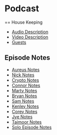 = Podcast =

== House Keeping
* [[Audio Description]]
* [[Video Description]]
* [[Guests]]

== Episode Notes ==
* [[Aureus Notes]]
* [[Nick Notes]]
* [[Crypto Notes]]
* [[Connor Notes]]
* [[Marty Notes]]
* [[Bryan Notes]]
* [[Sam Notes]]
* [[Kenley Notes]]
* [[Corey Notes]]
* [[Jye Notes]]
* [[Taimoor Notes]]
* [[Solo Episode Notes]]

